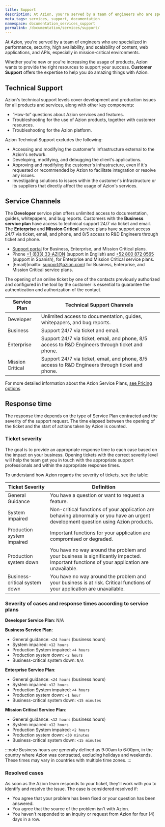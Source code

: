 ```yaml
---
title: Support
description: At Azion, you're served by a team of engineers who are specialized in performance, security, high availability, and scalability.
meta_tags: services, support, documentation
namespace: documentation_services_support
permalink: /documentation/services/support/
---
```


At Azion, you're served by a team of engineers who are specialized in performance, security, high availability, and scalability of content, web applications, and APIs, especially in mission-critical environments.

Whether you're new or you're increasing the usage of products, Azion wants to provide the right resources to support your success. **Customer Support** offers the expertise to help you do amazing things with Azion.

## Technical Support

Azion's technical support levels cover development and production issues for all products and services, along with other key components:

- “How-to” questions about Azion services and features.
- Troubleshooting for the use of Azion products, together with customer resources.
- Troubleshooting for the Azion platform.

Azion Technical Support excludes the following:

- Accessing and modifying the customer's infrastructure external to the Azion's network.
- Developing, modifying, and debugging the client's applications.
- Approving and modifying the customer's infrastructure, even if it's requested or recommended by Azion to facilitate integration or resolve any issues.
- Investigating solutions to issues within the customer's infrastructure or its suppliers that directly affect the usage of Azion's services.

## Service Channels

The **Developer** service plan offers unlimited access to documentation, guides, whitepapers, and bug reports. Customers with the **Business service plan** have access to technical support 24/7 via ticket and email. The **Enterprise** and **Mission Critical** service plans have support access 24/7 via ticket, email, and phone, and 8/5 access to R&D Engineers through ticket and phone.

- [Support portal](https://tickets.azion.com/) for Business, Enterprise, and Mission Critical plans.
- Phone [+1 (833) 33-AZION](tel:18333329466) (support in English) and [+52 800 872 0565](tel:528008720565) (support in Spanish), for Enterprise and Mission Critical service plans.
- [Email](mailto: support@azion.com) for Business, Enterprise, and Mission Critical service plans.

The opening of an online ticket by one of the contacts previously authorized and configured in the tool by the customer is essential to guarantee the authentication and authorization of the contact.

| Service Plan | Technical Support Channels |
| ------------ | -------------------------- |
| Developer | Unlimited access to documentation, guides, whitepapers, and bug reports. |
| Business | Support 24/7 via ticket and email. |
| Enterprise | Support 24/7 via ticket, email, and phone, 8/5 access to R&D Engineers through ticket and phone. |
| Mission Critical | Support 24/7 via ticket, email, and phone, 8/5 access to R&D Engineers through ticket and phone. |

For more detailed information about the Azion Service Plans, [see Pricing options](https://www.azion.com/en/pricing/).

## Response time

The response time depends on the type of Service Plan contracted and the severity of the support request. The time elapsed between the opening of the ticket and the start of actions taken by Azion is counted.

### Ticket severity

The goal is to provide an appropriate response time to each case based on the impact on your business. Opening tickets with the correct severity level will help the team get you in touch with the appropriate support professionals and within the appropriate response times.

To understand how Azion regards the severity of tickets, see the table:

| Ticket Severity | Definition |
| --------------- | ---------- |
| General Guidance | You have a question or want to request a feature. |
| System impaired | Non-critical functions of your application are behaving abnormally or you have an urgent development question using Azion products. |
| Production system impaired | Important functions for your application are compromised or degraded. |
| Production system down | You have no way around the problem and your business is significantly impacted. Important functions of your application are unavailable. |
| Business-critical system down | You have no way around the problem and your business is at risk. Critical functions of your application are unavailable. |

### Severity of cases and response times according to service plans

**Developer Service Plan**: N/A

**Business Service Plan**:

- General guidance: `<24 hours` (business hours)
- System impaired: `<12 hours`
- Production System impaired: `<4 hours`
- Production system down: `<2 hours`
- Business-critical system down: `N/A`

**Enterprise Service Plan**:

- General guidance: `<24 hours` (business hours)
- System impaired: `<12 hours`
- Production System impaired: `<4 hours`
- Production system down: `<1 hour`
- Business-critical system down: `<15 minutes`

**Mission Critical Service Plan**:

- General guidance: `<12 hours` (business hours)
- System impaired: `<12 hours`
- Production System impaired: `<2 hours`
- Production system down: `<30 minutes`
- Business-critical system down: `<15 minutes`

:::note
Business hours are generally defined as 9:00am to 6:00pm, in the country where Azion was contracted, excluding holidays and weekends. These times may vary in countries with multiple time zones.
:::

### Resolved cases

As soon as the Azion team responds to your ticket, they'll work with you to identify and resolve the issue. The case is considered resolved if:

- You agree that your problem has been fixed or your question has been answered.
- You agree that the source of the problem isn't with Azion.
- You haven't responded to an inquiry or request from Azion for four (4) days in a row.
